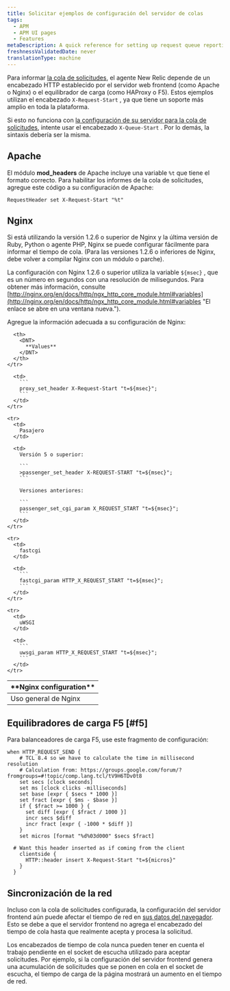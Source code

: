 ```yaml
---
title: Solicitar ejemplos de configuración del servidor de colas
tags:
  - APM
  - APM UI pages
  - Features
metaDescription: A quick reference for setting up request queue reporting in New Relic for your server.
freshnessValidatedDate: never
translationType: machine
---
```


Para informar [la cola de solicitudes](/docs/apm/other-features/request-queueing/request-queuing-tracking-frontend-time), el agente New Relic depende de un encabezado HTTP establecido por el servidor web frontend (como Apache o Nginx) o el equilibrador de carga (como HAProxy o F5). Estos ejemplos utilizan el encabezado `X-Request-Start` , ya que tiene un soporte más amplio en toda la plataforma.

Si esto no funciona con [la configuración de su servidor para la cola de solicitudes](/docs/apm/applications-menu/features/configure-request-queue-reporting), intente usar el encabezado `X-Queue-Start` . Por lo demás, la sintaxis debería ser la misma.

## Apache

El módulo <DNT>**mod_headers**</DNT> de Apache incluye una variable `%t` que tiene el formato correcto. Para habilitar los informes de la cola de solicitudes, agregue este código a su configuración de Apache:

```
RequestHeader set X-Request-Start "%t"
```

## Nginx

Si está utilizando la versión 1.2.6 o superior de Nginx y la última versión de Ruby, Python o agente PHP, Nginx se puede configurar fácilmente para informar el tiempo de cola. (Para las versiones 1.2.6 o inferiores de Nginx, debe volver a compilar Nginx con un módulo o parche).

La configuración con Nginx 1.2.6 o superior utiliza la variable `${msec}` , que es un número en segundos con una resolución de milisegundos. Para obtener más información, consulte [http://nginx.org/en/docs/http/ngx_http_core_module.html#variables](http://nginx.org/en/docs/http/ngx_http_core_module.html#variables "El enlace se abre en una ventana nueva.").

Agregue la información adecuada a su configuración de Nginx:

<table>
  <thead>
    <tr>
      <th width={200}>
        <DNT>
          **Nginx configuration**
        </DNT>
      </th>

      <th>
        <DNT>
          **Values**
        </DNT>
      </th>
    </tr>
  </thead>

  <tbody>
    <tr>
      <td>
        Uso general de Nginx
      </td>

      <td>
        ```
        proxy_set_header X-Request-Start "t=${msec}";
        ```
      </td>
    </tr>

    <tr>
      <td>
        Pasajero
      </td>

      <td>
        Versión 5 o superior:

        ```
        >passenger_set_header X-REQUEST-START "t=${msec}";
        ```

        Versiones anteriores:

        ```
        passenger_set_cgi_param X_REQUEST_START "t=${msec}";
        ```
      </td>
    </tr>

    <tr>
      <td>
        fastcgi
      </td>

      <td>
        ```
        fastcgi_param HTTP_X_REQUEST_START "t=${msec}";
        ```
      </td>
    </tr>

    <tr>
      <td>
        uWSGI
      </td>

      <td>
        ```
        uwsgi_param HTTP_X_REQUEST_START "t=${msec}";
        ```
      </td>
    </tr>
  </tbody>
</table>

## Equilibradores de carga F5 [#f5]

Para balanceadores de carga F5, use este fragmento de configuración:

```
when HTTP_REQUEST_SEND {
    # TCL 8.4 so we have to calculate the time in millisecond resolution
    # Calculation from: https://groups.google.com/forum/?  fromgroups=#!topic/comp.lang.tcl/tV9H6TDv0t8
    set secs [clock seconds]
    set ms [clock clicks -milliseconds]
    set base [expr { $secs * 1000 }]
    set fract [expr { $ms - $base }]
    if { $fract >= 1000 } {
      set diff [expr { $fract / 1000 }]
      incr secs $diff
      incr fract [expr { -1000 * $diff }]
    }
    set micros [format "%d%03d000" $secs $fract]

  # Want this header inserted as if coming from the client
    clientside {
      HTTP::header insert X-Request-Start "t=${micros}"
    }
  }
```

## Sincronización de la red

Incluso con la cola de solicitudes configurada, la configuración del servidor frontend aún puede afectar el tiempo de red en [sus datos del navegador](/docs/browser/new-relic-browser/page-load-timing-resources/page-load-timing-process). Esto se debe a que el servidor frontend no agrega el encabezado del tiempo de cola hasta que realmente acepta y procesa la solicitud.

Los encabezados de tiempo de cola nunca pueden tener en cuenta el trabajo pendiente en el socket de escucha utilizado para aceptar solicitudes. Por ejemplo, si la configuración del servidor frontend genera una acumulación de solicitudes que se ponen en cola en el socket de escucha, el tiempo de carga de la página mostrará un aumento en el tiempo de red.